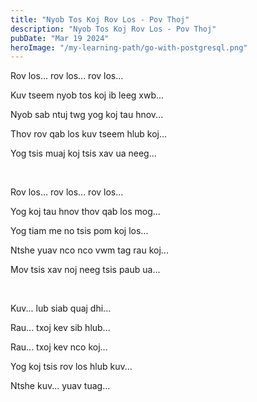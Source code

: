 ```yaml
---
title: "Nyob Tos Koj Rov Los - Pov Thoj"
description: "Nyob Tos Koj Rov Los - Pov Thoj"
pubDate: "Mar 19 2024"
heroImage: "/my-learning-path/go-with-postgresql.png"
---
```


Rov los... rov los... rov los...

Kuv tseem nyob tos koj ib leeg xwb...

Nyob sab ntuj twg yog koj tau hnov... 

Thov rov qab los kuv tseem hlub koj... 

Yog tsis muaj koj tsis xav ua neeg... 

<br />

Rov los... rov los... rov los... 

Yog koj tau hnov thov qab los mog... 

Yog tiam me no tsis pom koj los... 

Ntshe yuav nco nco vwm tag rau koj... 

Mov tsis xav noj neeg tsis paub ua... 

<br />

Kuv... lub siab quaj dhi... 

Rau... txoj kev sib hlub... 

Rau... txoj kev nco koj... 

Yog koj tsis rov los hlub kuv... 

Ntshe kuv... yuav tuag... 